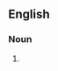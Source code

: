 {{also|fluidounces}}

==English==

===Noun===
{{head|en|noun form}}

# {{plural of|fluid ounce|lang=en}}